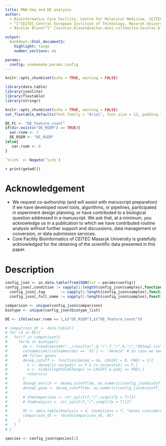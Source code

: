 ```yaml
---
title: RNA-Seq and DE analysis
author:
  - Bioinformatics Core Facility, Centre for Molecular Medicine, CEITEC Masaryk University
  - ^1^CEITEC-Central European Institute of Technology, Masaryk University, Kamenice 5, 625 00 Brno, Czech Republic
  - Nicolas Blavet^1^ [nicolas.blavet@ceitec.muni.cz](mailto:nicolas.blavet@ceitec.muni.cz)

output:
  bookdown::html_document2:
    highlight: tango
    number_sections: no

params:
  config: snakemake.params.config
---
```


```r
knitr::opts_chunk$set(echo = TRUE, warning = FALSE)
```

```r
library(data.table)
library(jsonlite)
library(flextable)
library(stringr)

knitr::opts_chunk$set(echo = TRUE, warning = FALSE)
set_flextable_defaults(font.family = "Arial", font.size = 12, padding.top = 3, padding.bottom = 3)
```

```r
DE_FC <- "DE_feature_count"
if(dir.exists("DE_RSEM") == TRUE){
  var.rsem <- 1
  DE_RSEM <- "DE_RSEM"
}else{
   var.rsem <- 0
}

`%!in%` <- Negate(`%in%`)
```

`r print(getwd())`

# Acknowledgement

- We request co-authorship (and will assist with manuscript preparation) if we have developed novel tools, algorithms, or pipelines, participated in experiment design planning, or have contributed to a biological question addressed in a manuscript. We ask that, at a minimum, you acknowledge us in a publication to which we have contributed routine analysis without further support and discussions, data management or conversion, or data submission services.
- Core Facility Bioinformatics of CEITEC Masaryk University is gratefully acknowledged for the obtaining of the scientific data presented in this paper.

# Description
```r
config_json <- as.data.table(fromJSON(txt = params$config))
config_json[,condition := sapply(1:length(config_json$samples),function(x) config_json$samples[[x]]$condition)]
  config_json[,tag       := sapply(1:length(config_json$samples),function(x) config_json$samples[[x]]$tag)]
  config_json[,full_name := sapply(1:length(config_json$samples),function(x) config_json$samples[[x]]$sample_name)]

comparison <- unique(config_json$comparison)
biotype <- unique(config_json$biotype_list)

DE <- ifelse(var.rsem == 1,c("DE_RSEM"),c("DE_feature_count"))

# comparison_dt <- data.table()
# for (d in DE){
#   for(f in comparison){
#     for(b in biotype){
#       de <- fread(paste0("../results/",d,"/",f,"/",b,"/","DESeq2.tsv"),header = T)
#       colnames(de)[colnames(de) == 'V1'] <- 'Geneid' # In case we need to rename
#       ## filter genes
#       deseq_cutoff <- function(deseq = de, LOG2FC = 0, PADJ = 1){
#         x <- deseq[is.na(padj) == F & is.na(pvalue) == F,]
#         x <- x[abs(log2FoldChange) >= LOG2FC & padj <= PADJ,]
#         return(x)
#       }
#       deseq2_enrich <- deseq_cutoff(de, as.numeric(config_json$cutoff_log2fc_enrich[1]), as.numeric(config_json$cutoff_padj_enrich[1]))
#       deseq2_gsea <- deseq_cutoff(de, as.numeric(config_json$cutoff_log2fc_gsea[1]), as.numeric(config_json$cutoff_padj_gsea[1]))
#
#       # theComparison <- str_split(f,"/",simplify = T)[3]
#       # theAnalysis <- str_split(f,"/",simplify = T)[2]
#
#       dt <- data.table(Analysis = d, Conditions = f, "Genes considered for Enrichment" = length(deseq2_enrich$Geneid), "Genes considered for GSEA" = length(deseq2_gsea$Geneid), "Total number of genes" = length(de$Geneid))
#       comparison_dt <- rbind(comparison_dt, dt)
#     }
#   }
# }

species <- config_json$species[1]
```

